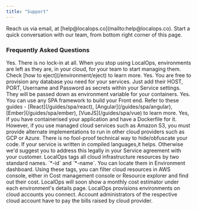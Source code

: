 ```yaml
---
title: "Support"
---
```


<CardGroup cols={1}>
  <Card title="Email Us" icon="envelope" href="mailto:help@localops.co">
    Reach us via email, at [help@localops.co](mailto:help@localops.co).
  </Card>
</CardGroup>
<CardGroup cols={1}>
  <Card title="Chat with us" icon="messages">
    Start a quick conversation with our team, from bottom right corner of this page. 
  </Card>
</CardGroup>

### Frequently Asked Questions

<AccordionGroup>
  <Accordion title="Is there a lock-in? Will environments continue to run after I stop using LocalOps?">
    Yes. There is no lock-in at all. When you stop using LocalOps, environments are left as they are, in your cloud, for your team to start managing them. Check [how to eject](/environment/eject) to learn more.
  </Accordion>
    <Accordion title="Can I use any DB for my application?">
    Yes. You are free to provision any database you need for your services. Just add their HOST, PORT, Username and Password as secrets within your Service settings. They will be passed down as environment variable for your containers.
  </Accordion>
  <Accordion title="Can I use a Single Page Application (SPA) framework?">
    Yes. You can use any SPA framework to build your Front end. Refer to these guides - [React](/guides/spa/react), [Angular](/guides/spa/angular), [Ember](/guides/spa/ember), [VueJS](/guides/spa/vue) to learn more.
  </Accordion>
  <Accordion title="Does LocalOps make all of my Application run in multiple cloud providers automatically?">
    Yes, if you have containerised your application and have a Dockerfile for it. However, if you use managed cloud services such as Amazon S3, you must provide alternate implementations to run in other cloud providers such as GCP or Azure.
  </Accordion>
  <Accordion title="How do I obfuscate/hide my code if environments run in my customer's cloud account?">
    There is no fool-proof technical way to hide/obfuscate your code. If your service is written in compiled languages,it helps. Otherwise we'd suggest you to address this legally in your Service agreement with your customer.
  </Accordion>
  <Accordion title="How do I calculate the hosting charges for the resources provisioned in target cloud account?">
    LocalOps tags all cloud infrastructure resources by two standard names. `*-id` and `*-name`. You can locate them in Environment dashboard. Using these tags, you can filter cloud resources in AWS console, either in Cost management console or Resource explorer and find out their cost. LocalOps will soon show a monthly cost estimator under each environment's details page.
  </Accordion>
  <Accordion title="Who pays for the cloud infrastructure resources created by LocalOps?">
    LocalOps provisions environments on cloud accounts you connect. Account administrators of the respective cloud account have to pay the bills raised by cloud provider.
  </Accordion>
</AccordionGroup>